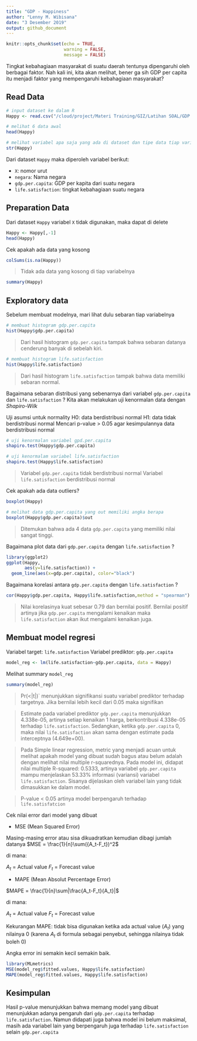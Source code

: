 ```yaml
---
title: "GDP - Happiness"
author: "Lenny M. Wibisana"
date: "3 Desember 2019"
output: github_document
---
```


```r
knitr::opts_chunk$set(echo = TRUE,
                      warning = FALSE,
                      message = FALSE)
```

Tingkat kebahagiaan masyarakat di suatu daerah tentunya dipengaruhi oleh berbagai faktor. Nah kali ini, kita akan melihat, bener ga sih GDP per capita itu menjadi faktor yang mempengaruhi kebahagiaan masyarakat?

## Read Data

```r
# input dataset ke dalam R
Happy <- read.csv("/cloud/project/Materi Training/GIZ/Latihan SOAL/GDP vs Happiness.csv")
```


```r
# melihat 6 data awal
head(Happy)

# melihat variabel apa saja yang ada di dataset dan tipe data tiap variabelnya
str(Happy)
```

Dari dataset `Happy` maka diperoleh variabel berikut:

* `X`: nomor urut
* `negara`: Nama negara
* `gdp.per.capita`: GDP per kapita dari suatu negara
* `life.satisfaction`: tingkat kebahagiaan suatu negara


## Preparation Data

Dari dataset `Happy` variabel `X` tidak digunakan, maka dapat di delete
```r
Happy <- Happy[,-1]
head(Happy)
```

Cek apakah ada data yang kosong
```r
colSums(is.na(Happy))
```
> Tidak ada data yang kosong di tiap variabelnya

```r
summary(Happy)
```


## Exploratory data

Sebelum membuat modelnya, mari lihat dulu sebaran tiap variabelnya
```r
# membuat histogram gdp.per.capita
hist(Happy$gdp.per.capita)
```
> Dari hasil histogram `gdp.per.capita` tampak bahwa sebaran datanya cenderung banyak di sebelah kiri.


```r
# membuat histogram life.satisfaction
hist(Happy$life.satisfaction)
```
> Dari hasil histogram `life.satisfaction` tampak bahwa data memiliki sebaran normal.


Bagaimana sebaran distribusi yang sebenarnya dari variabel `gdp.per.capita` dan `life.satisfaction` ?
Kita akan melakukan uji kenormalan data dengan *Shapiro-Wilk*

Uji asumsi untuk normality
H0: data berdistribusi normal
H1: data tidak berdistribusi normal
Mencari p-value > 0.05 agar kesimpulannya data berdistribusi normal
```r
# uji kenormalan variabel gpd.per.capita
shapiro.test(Happy$gdp.per.capita)

# uji kenormalam variabel life.satisfaction
shapiro.test(Happy$life.satisfaction)
```
> Variabel `gdp.per.capita` tidak berdistribusi normal
> Variabel `life.satisfaction` berdistribusi normal


Cek apakah ada data outliers?
```r
boxplot(Happy)

# melihat data gdp.per.capita yang out memiliki angka berapa
boxplot(Happy$gdp.per.capita)$out
```
> Ditemukan bahwa ada 4 data `gdp.per.capita` yang memiliki nilai sangat tinggi.

Bagaimana plot data dari `gdp.per.capita` dengan `life.satisfaction` ?
```r
library(ggplot2)
ggplot(Happy,
       aes(y=life.satisfaction)) +
  geom_line(aes(x=gdp.per.capita), color="black")
```

Bagaimana korelasi antara `gdp.per.capita` dengan `life.satisfaction` ?
```r
cor(Happy$gdp.per.capita, Happy$life.satisfaction,method = "spearman")
```
> Nilai korelasinya kuat sebesar 0.79 dan bernilai positif.
Bernilai positif artinya jika `gdp.per.capita` mengalami kenaikan maka `life.satisfaction` akan ikut mengalami kenaikan juga.


## Membuat model regresi

Variabel target: `life.satisfaction`
Variabel prediktor: `gdp.per.capita`
```r
model_reg <- lm(life.satisfaction~gdp.per.capita, data = Happy)
```

Melihat summary `model_reg`
```r
summary(model_reg)
```
> Pr(<|t|)` menunjukkan signifikansi suatu variabel prediktor terhadap targetnya. Jika bernilai lebih kecil dari 0.05 maka signifikan

> Estimate pada variabel prediktor `gdp.per.capita` menunjukkan 4.338e-05, artinya setiap kenaikan 1 harga, berkontribusi 4.338e-05 terhadap `life.satisfaction`.
Sedangkan, ketika `gdp.per.capita` 0, maka nilai `life.satisfaction` akan sama dengan estimate pada interceptnya (4.649e+00).

> Pada Simple linear regression, metric yang menjadi acuan untuk melihat apakah model yang dibuat sudah bagus atau belum adalah dengan melihat nilai multiple r-squarednya. Pada model ini, didapat nilai multiple R-squared: 0.5333, artinya variabel `gdp.per.capita` mampu menjelaskan 53.33% informasi (variansi) variabel `life.satisfaction`.
Sisanya dijelaskan oleh variabel lain yang tidak dimasukkan ke dalam model.

> P-value < 0.05 artinya model berpengaruh terhadap `life.satisfatcion`


Cek nilai error dari model yang dibuat

* MSE (Mean Squared Error)

Masing-masing error atau sisa dikuadratkan kemudian dibagi jumlah datanya
$MSE = \frac{1}{n}\sum({A_t-F_t})^2$

di mana:

$A_t$ = Actual value
$F_t$ = Forecast value

* MAPE (Mean Absolut Percentage Error)

$MAPE = \frac{1}{n}\sum|\frac{A_t-F_t}{A_t}|$

di mana:

$A_t$ = Actual value
$F_t$ = Forecast value

Kekurangan MAPE: tidak bisa digunakan ketika ada actual value ($A_t$) yang nilainya 0 (karena $A_t$ di formula sebagai penyebut, sehingga nilainya tidak boleh 0)


Angka error ini semakin kecil semakin baik.

```r
library(MLmetrics)
MSE(model_reg$fitted.values, Happy$life.satisfaction)
MAPE(model_reg$fitted.values, Happy$life.satisfaction)
```

## Kesimpulan

Hasil p-value menunjukkan bahwa memang model yang dibuat menunjukkan adanya pengaruh dari `gdp.per.capita` terhadap `life.satisfaction`. Namun didapati juga bahwa model ini belum maksimal, masih ada variabel lain yang berpengaruh juga terhadap `life.satisfaction` selain `gdp.per.capita`